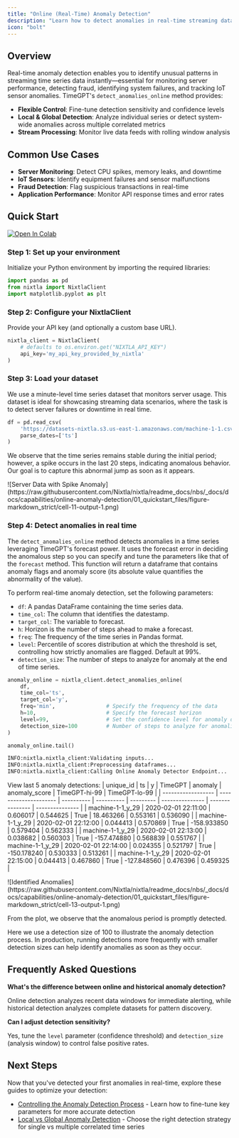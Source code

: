 ```yaml
---
title: "Online (Real-Time) Anomaly Detection"
description: "Learn how to detect anomalies in real-time streaming data using TimeGPT's detect_anomalies_online method. Complete Python tutorial with code examples for monitoring server logs, IoT sensors, and live data streams."
icon: "bolt"
---
```


## Overview

Real-time anomaly detection enables you to identify unusual patterns in streaming time series data instantly—essential for monitoring server performance, detecting fraud, identifying system failures, and tracking IoT sensor anomalies. TimeGPT's `detect_anomalies_online` method provides:

- **Flexible Control**: Fine-tune detection sensitivity and confidence levels
- **Local & Global Detection**: Analyze individual series or detect system-wide anomalies across multiple correlated metrics
- **Stream Processing**: Monitor live data feeds with rolling window analysis

## Common Use Cases

- **Server Monitoring**: Detect CPU spikes, memory leaks, and downtime
- **IoT Sensors**: Identify equipment failures and sensor malfunctions
- **Fraud Detection**: Flag suspicious transactions in real-time
- **Application Performance**: Monitor API response times and error rates

## Quick Start

[![Open In Colab](https://colab.research.google.com/assets/colab-badge.svg)](https://colab.research.google.com/github/Nixtla/nixtla/blob/main/nbs/docs/capabilities/online-anomaly-detection/01_quickstart.ipynb)

### Step 1: Set up your environment

Initialize your Python environment by importing the required libraries:

```python
import pandas as pd
from nixtla import NixtlaClient
import matplotlib.pyplot as plt
```

### Step 2: Configure your NixtlaClient

Provide your API key (and optionally a custom base URL).

```python
nixtla_client = NixtlaClient(
    # defaults to os.environ.get("NIXTLA_API_KEY")
    api_key='my_api_key_provided_by_nixtla'
)
```

### Step 3: Load your dataset

We use a minute-level time series dataset that monitors server usage. This dataset is ideal for showcasing streaming data scenarios, where the task is to detect server failures or downtime in real time.

```python
df = pd.read_csv(
    'https://datasets-nixtla.s3.us-east-1.amazonaws.com/machine-1-1.csv',
    parse_dates=['ts']
)
```

We observe that the time series remains stable during the initial period; however, a spike occurs in the last 20 steps, indicating anomalous behavior. Our goal is to capture this abnormal jump as soon as it appears.

<Frame caption="Server Data with Spike Anomaly">
  ![Server Data with Spike Anomaly](https://raw.githubusercontent.com/Nixtla/nixtla/readme_docs/nbs/_docs/docs/capabilities/online-anomaly-detection/01_quickstart_files/figure-markdown_strict/cell-11-output-1.png)
</Frame>

### Step 4: Detect anomalies in real time

The `detect_anomalies_online` method detects anomalies in a time series leveraging TimeGPT's forecast power. It uses the forecast error in deciding the anomalous step so you can specify and tune the parameters like that of the `forecast` method. This function will return a dataframe that contains anomaly flags and anomaly score (its absolute value quantifies the abnormality of the value).

To perform real-time anomaly detection, set the following parameters:

- `df`: A pandas DataFrame containing the time series data.
- `time_col`: The column that identifies the datestamp.
- `target_col`: The variable to forecast.
- `h`: Horizon is the number of steps ahead to make a forecast.
- `freq`: The frequency of the time series in Pandas format.
- `level`: Percentile of scores distribution at which the threshold is set, controlling how strictly anomalies are flagged. Default at 99%.
- `detection_size`: The number of steps to analyze for anomaly at the end of time series.

```python
anomaly_online = nixtla_client.detect_anomalies_online(
    df,
    time_col='ts',
    target_col='y',
    freq='min',                # Specify the frequency of the data
    h=10,                      # Specify the forecast horizon
    level=99,                  # Set the confidence level for anomaly detection
    detection_size=100         # Number of steps to analyze for anomalies
)

anomaly_online.tail()
```

```bash Log Output
INFO:nixtla.nixtla_client:Validating inputs...
INFO:nixtla.nixtla_client:Preprocessing dataframes...
INFO:nixtla.nixtla_client:Calling Online Anomaly Detector Endpoint...
```

View last 5 anomaly detections:
| unique_id          | ts                    | y          | TimeGPT    | anomaly   | anomaly_score   | TimeGPT-hi-99   | TimeGPT-lo-99   |
| ------------------ | --------------------- | ---------- | ---------- | --------- | --------------- | --------------- | --------------- |
| machine-1-1_y_29   | 2020-02-01 22:11:00   | 0.606017   | 0.544625   | True      | 18.463266       | 0.553161        | 0.536090        |
| machine-1-1_y_29   | 2020-02-01 22:12:00   | 0.044413   | 0.570869   | True      | -158.933850     | 0.579404        | 0.562333        |
| machine-1-1_y_29   | 2020-02-01 22:13:00   | 0.038682   | 0.560303   | True      | -157.474880     | 0.568839        | 0.551767        |
| machine-1-1_y_29   | 2020-02-01 22:14:00   | 0.024355   | 0.521797   | True      | -150.178240     | 0.530333        | 0.513261        |
| machine-1-1_y_29   | 2020-02-01 22:15:00   | 0.044413   | 0.467860   | True      | -127.848560     | 0.476396        | 0.459325        |


<Frame caption="Identified Anomalies">
  ![Identified Anomalies](https://raw.githubusercontent.com/Nixtla/nixtla/readme_docs/nbs/_docs/docs/capabilities/online-anomaly-detection/01_quickstart_files/figure-markdown_strict/cell-13-output-1.png)
</Frame>

From the plot, we observe that the anomalous period is promptly detected. 

<Check>
  Here we use a detection size of 100 to illustrate the anomaly detection process. In production, running detections more frequently with smaller detection sizes can help identify anomalies as soon as they occur.
</Check>

## Frequently Asked Questions

**What's the difference between online and historical anomaly detection?**

Online detection analyzes recent data windows for immediate alerting, while historical detection analyzes complete datasets for pattern discovery.

**Can I adjust detection sensitivity?**

Yes, tune the `level` parameter (confidence threshold) and `detection_size` (analysis window) to control false positive rates.

## Next Steps

Now that you've detected your first anomalies in real-time, explore these guides to optimize your detection:

- [Controlling the Anomaly Detection Process](/anomaly_detection/real-time/adjusting_detection) - Learn how to fine-tune key parameters for more accurate detection
- [Local vs Global Anomaly Detection](/anomaly_detection/real-time/univariate_multivariate) - Choose the right detection strategy for single vs multiple correlated time series